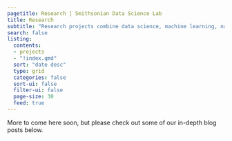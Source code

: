 ```yaml
---
pagetitle: Research | Smithsonian Data Science Lab
title: Research
subtitle: "Research projects combine data science, machine learning, natural language processing, biology, and history to investigate the world through the Smithsonian lens. [Research Blog](projects/index.qmd)"
search: false
listing:
  contents: 
  - projects
  - "!index.qmd"
  sort: "date desc"
  type: grid
  categories: false
  sort-ui: false
  filter-ui: false
  page-size: 30
  feed: true
---
```


More to come here soon, but please check out some of our in-depth blog posts below. 